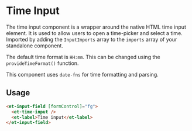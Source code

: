 # Time Input

The time input component is a wrapper around the native HTML time input element. It is used to allow users to open a time-picker and select a time.
Imported by adding the `InputImports` array to the `imports` array of your standalone component.

The default time format is `HH:mm`. This can be changed using the `provideTimeFormat()` function.

This component uses `date-fns` for time formatting and parsing.

## Usage

```html
<et-input-field [formControl]="fg">
  <et-time-input />
  <et-label>Time input</et-label>
</et-input-field>
```
